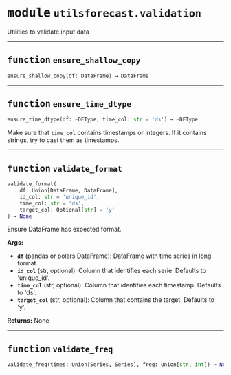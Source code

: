



# <kbd>module</kbd> `utilsforecast.validation`
Utilities to validate input data 


---



## <kbd>function</kbd> `ensure_shallow_copy`

```python
ensure_shallow_copy(df: DataFrame) → DataFrame
```






---



## <kbd>function</kbd> `ensure_time_dtype`

```python
ensure_time_dtype(df: ~DFType, time_col: str = 'ds') → ~DFType
```

Make sure that `time_col` contains timestamps or integers. If it contains strings, try to cast them as timestamps. 


---



## <kbd>function</kbd> `validate_format`

```python
validate_format(
    df: Union[DataFrame, DataFrame],
    id_col: str = 'unique_id',
    time_col: str = 'ds',
    target_col: Optional[str] = 'y'
) → None
```

Ensure DataFrame has expected format. 



**Args:**
 
 - <b>`df`</b> (pandas or polars DataFrame):  DataFrame with time series in long format. 
 - <b>`id_col`</b> (str, optional):  Column that identifies each serie. Defaults to 'unique_id'. 
 - <b>`time_col`</b> (str, optional):  Column that identifies each timestamp. Defaults to 'ds'. 
 - <b>`target_col`</b> (str, optional):  Column that contains the target. Defaults to 'y'. 



**Returns:**
 None 


---



## <kbd>function</kbd> `validate_freq`

```python
validate_freq(times: Union[Series, Series], freq: Union[str, int]) → None
```






